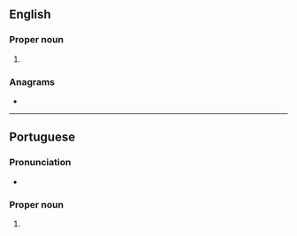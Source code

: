 {{also|teresina}}
==English==

===Proper noun===
{{en-proper noun}}

# {{place|en|municipality/state capital|s/Piauí|c/Brazil}}

===Anagrams===
* {{anagrams|en|a=aeeinrst|Teresian|arenites|arsenite|resinate|sin eater|sin-eater|stearine|trainees}}

----

==Portuguese==

===Pronunciation===
{{pt-IPA}}
* {{hyph|pt|Te|re|si|na}}

===Proper noun===
{{pt-proper noun}}

# {{place|pt|municipality/state capital|s/Piauí|c/Brazil}}